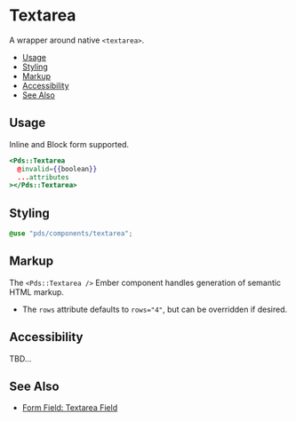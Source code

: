 
# Textarea

A wrapper around native `<textarea>`.

- [Usage](#usage)
- [Styling](#styling)
- [Markup](#markup)
- [Accessibility](#accessibility)
- [See Also](#see-also)


## Usage

Inline and Block form supported.

```handlebars
<Pds::Textarea
  @invalid={{boolean}}
  ...attributes
></Pds::Textarea>
```
<Props of="PdsTextarea" />


## Styling
```scss
@use "pds/components/textarea";
```


## Markup
The `<Pds::Textarea />` Ember component handles generation of semantic HTML markup.

* The `rows` attribute defaults to `rows="4"`, but can be overridden if desired.


## Accessibility
TBD...


## See Also
- [Form Field: Textarea Field](?path=/docs/components-form-field--index#textarea-field)
